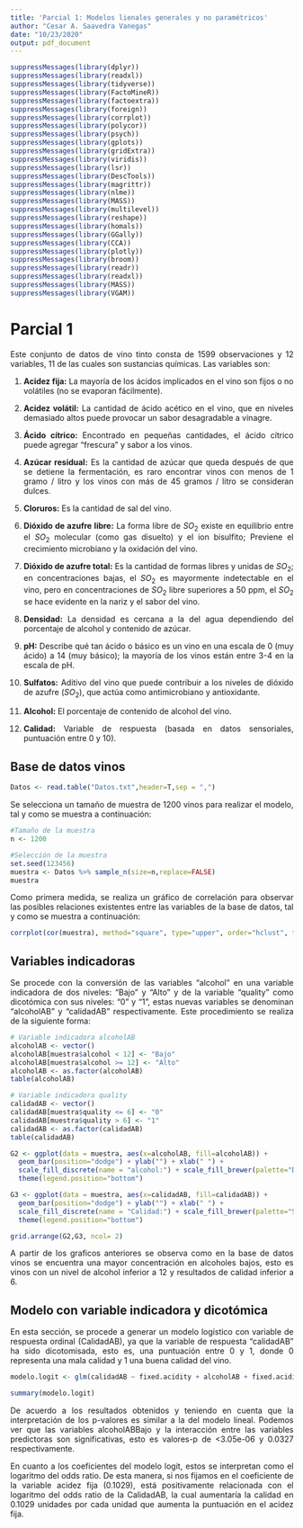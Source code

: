 ```yaml
---
title: 'Parcial 1: Modelos lienales generales y no paramétricos'
author: "Cesar A. Saavedra Vanegas"
date: "10/23/2020"
output: pdf_document
---
```


```r
suppressMessages(library(dplyr))
suppressMessages(library(readxl))
suppressMessages(library(tidyverse))
suppressMessages(library(FactoMineR))
suppressMessages(library(factoextra))
suppressMessages(library(foreign))
suppressMessages(library(corrplot))
suppressMessages(library(polycor))
suppressMessages(library(psych))
suppressMessages(library(gplots))
suppressMessages(library(gridExtra))
suppressMessages(library(viridis))
suppressMessages(library(lsr))
suppressMessages(library(DescTools))
suppressMessages(library(magrittr))
suppressMessages(library(nlme))
suppressMessages(library(MASS))
suppressMessages(library(multilevel))
suppressMessages(library(reshape))
suppressMessages(library(homals))
suppressMessages(library(GGally))
suppressMessages(library(CCA))
suppressMessages(library(plotly))
suppressMessages(library(broom))
suppressMessages(library(readr))
suppressMessages(library(readxl))
suppressMessages(library(MASS))
suppressMessages(library(VGAM))
```

# Parcial 1

<div style="text-align: justify">
Este conjunto de datos de vino tinto consta de 1599 observaciones y 12 variables, 11 de las cuales son sustancias químicas. Las variables son:

1. **Acidez fija:** La mayoría de los ácidos implicados en el vino son fijos o no volátiles (no se evaporan fácilmente).

2. **Acidez volátil:** La cantidad de ácido acético en el vino, que en niveles demasiado altos puede provocar un sabor desagradable a vinagre.

3. **Ácido cítrico:** Encontrado en pequeñas cantidades, el ácido cítrico puede agregar "frescura" y sabor a los vinos.

4. **Azúcar residual:** Es la cantidad de azúcar que queda después de que se detiene la fermentación, es raro encontrar vinos con menos de 1 gramo / litro y los vinos con más de 45 gramos / litro se consideran dulces.

5. **Cloruros:** Es la cantidad de sal del vino.

6. **Dióxido de azufre libre:** La forma libre de $SO_{2}$ existe en equilibrio entre el $SO_{2}$ molecular (como gas disuelto) y el ion bisulfito; Previene el crecimiento microbiano y la oxidación del vino.

7. **Dióxido de azufre total:** Es la cantidad de formas libres y unidas de $SO_{2}$; en concentraciones bajas, el $SO_{2}$ es mayormente indetectable en el vino, pero en concentraciones de $SO_{2}$ libre superiores a 50 ppm, el $SO_{2}$ se hace evidente en la nariz y el sabor del vino.

8. **Densidad:** La densidad es cercana a la del agua dependiendo del porcentaje de alcohol y contenido de azúcar.

9. **pH:** Describe qué tan ácido o básico es un vino en una escala de 0 (muy ácido) a 14 (muy básico); la mayoría de los vinos están entre 3-4 en la escala de pH.

10. **Sulfatos:** Aditivo del vino que puede contribuir a los niveles de dióxido de azufre $(SO_{2})$, que actúa como antimicrobiano y antioxidante.

11. **Alcohol:** El porcentaje de contenido de alcohol del vino.

12. **Calidad:** Variable de respuesta (basada en datos sensoriales, puntuación entre 0 y 10).

<div/>

## Base de datos vinos

```r
Datos <- read.table("Datos.txt",header=T,sep = ",")
```

Se selecciona un tamaño de muestra de 1200 vinos para realizar el modelo, tal y como se muestra a continuación: 

```r
#Tamaño de la muestra
n <- 1200
```


```r
#Selección de la muestra
set.seed(123456)
muestra <- Datos %>% sample_n(size=n,replace=FALSE)
muestra
```

Como primera medida, se realiza un gráfico de correlación para observar las posibles relaciones existentes entre las variables de la base de datos, tal y como se muestra a continuación:

```r
corrplot(cor(muestra), method="square", type="upper", order="hclust", tl.col="black")
```

## Variables indicadoras

Se procede con la conversión de las variables "alcohol" en una variable indicadora de dos niveles: "Bajo" y "Alto" y de la variable "quality" como dicotómica con sus niveles: "0" y "1", estas nuevas variables se denominan "alcoholAB" y "calidadAB" respectivamente. Este procedimiento se realiza de la siguiente forma:

```r
# Variable indicadora alcoholAB
alcoholAB <- vector() 
alcoholAB[muestra$alcohol < 12] <- "Bajo"
alcoholAB[muestra$alcohol >= 12] <- "Alto"
alcoholAB <- as.factor(alcoholAB)
table(alcoholAB)
```

```r
# Variable indicadora quality
calidadAB <- vector()
calidadAB[muestra$quality <= 6] <- "0"
calidadAB[muestra$quality > 6] <- "1"
calidadAB <- as.factor(calidadAB)
table(calidadAB)

```

```r
G2 <- ggplot(data = muestra, aes(x=alcoholAB, fill=alcoholAB)) +
  geom_bar(position="dodge") + ylab("") + xlab(" ") +
  scale_fill_discrete(name = "alcohol:") + scale_fill_brewer(palette="Dark2") +
  theme(legend.position="bottom")
```

```r
G3 <- ggplot(data = muestra, aes(x=calidadAB, fill=calidadAB)) +
  geom_bar(position="dodge") + ylab("") + xlab(" ") +
  scale_fill_discrete(name = "Calidad:") + scale_fill_brewer(palette="Set1") +
  theme(legend.position="bottom")
```



```r
grid.arrange(G2,G3, ncol= 2)
```
A partir de los graficos anteriores se observa como en la base de datos vinos se encuentra una mayor concentración en alcoholes bajos, esto es vinos con un nivel de alcohol inferior a 12 y resultados de calidad inferior a 6.

## Modelo con variable indicadora y dicotómica

En esta sección, se procede a generar un modelo logístico con variable de respuesta ordinal (CalidadAB), ya que la variable de respuesta "calidadAB" ha sido dicotomisada, esto es, una puntuación entre 0 y 1, donde 0 representa una mala calidad y 1 una buena calidad del vino.

```r
modelo.logit <- glm(calidadAB ~ fixed.acidity + alcoholAB + fixed.acidity*alcoholAB, data = muestra, family = "binomial")
```

```r
summary(modelo.logit)
```

De acuerdo a los resultados obtenidos y teniendo en cuenta que la interpretación de los p-valores es similar a la del modelo lineal. Podemos ver que las variables alcoholABBajo y la interacción entre las variables predictoras son significativas, esto es valores-p de <3.05e-06 y 0.0327 respectivamente.

En cuanto a los coeficientes del modelo logit, estos se interpretan como el logaritmo del odds ratio. De esta manera, si nos fijamos en el coeficiente de la variable acidez fija (0.1029), está positivamente relacionada con el logaritmo del odds ratio de la CalidadAB, la cual aumentaría la calidad en 0.1029 unidades por cada unidad que aumenta la puntuación en el acidez fija.




